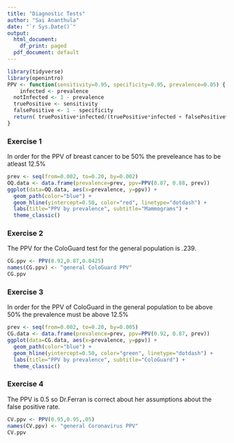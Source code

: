 ---
title: "Diagnostic Tests"
author: "Sai Ananthula"
date: "`r Sys.Date()`"
output:
  html_document:
    df_print: paged
  pdf_document: default
---

```{r load-packages, message=FALSE}
library(tidyverse)
library(openintro)
PPV <- function(sensitivity=0.95, specificity=0.95, prevalence=0.05) {
    infected <- prevalence
  notInfected <- 1 - prevalence
  truePositive <- sensitivity
  falsePositive <- 1 - specificity
  return( truePositive*infected/(truePositive*infected + falsePositive*notInfected) )
}
```





### Exercise 1

In order for the PPV of breast cancer to be 50% the preveleance has to be atleast 12.5%

```{r}
prev <- seq(from=0.002, to=0.20, by=0.002)
OQ.data <- data.frame(prevalence=prev, ppv=PPV(0.87, 0.88, prev))
ggplot(data=OQ.data, aes(x=prevalence, y=ppv)) +
  geom_path(color="blue") +
  geom_hline(yintercept=0.50, color="red", linetype="dotdash") + 
  labs(title="PPV by prevalence", subtitle="Mammograms") +
  theme_classic()
```

### Exercise 2
The PPV for the ColoGuard test for the general population is .239.
```{r}
CG.ppv <- PPV(0.92,0.87,0.0425)
names(CG.ppv) <- "general ColoGuard PPV"
CG.ppv
```



### Exercise 3 
In order for the PPV of ColoGuard in the general population to be above 50% the prevalence must be above  12.5%
```{r}
prev <- seq(from=0.002, to=0.20, by=0.005)
CG.data <- data.frame(prevalence=prev, ppv=PPV(0.92, 0.87, prev))
ggplot(data=CG.data, aes(x=prevalence, y=ppv)) +
  geom_path(color="blue") +
  geom_hline(yintercept=0.50, color="green", linetype="dotdash") + 
  labs(title="PPV by prevalence", subtitle="ColoGuard") +
  theme_classic()
```

### Exercise 4
The PPV is 0.5 so Dr.Ferran is correct about her assumptions about the false positive rate.
```{r}
CV.ppv <- PPV(0.95,0.95,.05)
names(CV.ppv) <- "general Coronavirus PPV"
CV.ppv
```

